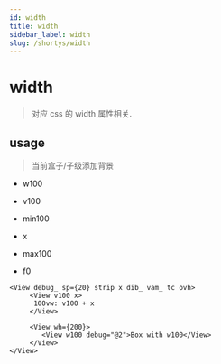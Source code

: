 ```yaml
---
id: width
title: width
sidebar_label: width
slug: /shortys/width
---
```


# width

> 对应 css 的 width 属性相关.

## usage

> 当前盒子/子级添加背景

- w100
- v100
- min100
- x
- max100

- f0

```tsx live
<View debug_ sp={20} strip x dib_ vam_ tc ovh>
     <View v100 x>
      100vw: v100 + x
     </View>

     <View wh={200}>
        <View w100 debug="@2">Box with w100</View>
     </View>
</View>
```

